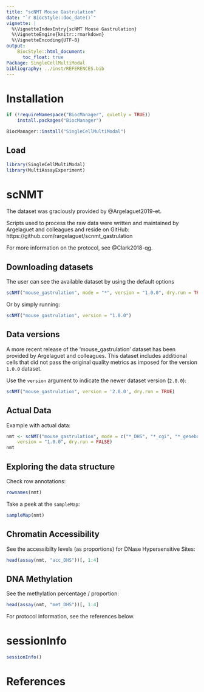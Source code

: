 ```yaml
---
title: "scNMT Mouse Gastrulation"
date: "`r BiocStyle::doc_date()`"
vignette: |
  %\VignetteIndexEntry{scNMT Mouse Gastrulation}
  %\VignetteEngine{knitr::rmarkdown}
  %\VignetteEncoding{UTF-8}
output:
    BiocStyle::html_document:
      toc_float: true
Package: SingleCellMultiModal
bibliography: ../inst/REFERENCES.bib
---
```


# Installation

```r
if (!requireNamespace("BiocManager", quietly = TRUE))
    install.packages("BiocManager")

BiocManager::install("SingleCellMultiModal")
```

## Load

```r
library(SingleCellMultiModal)
library(MultiAssayExperiment)
```

# scNMT

The dataset was graciously provided by @Argelaguet2019-et.

Scripts used to process the raw data were written and maintained by Argelaguet
and colleagues and reside on GitHub:
https://github.com/rargelaguet/scnmt_gastrulation

For more information on the protocol, see @Clark2018-qg.

## Downloading datasets

The user can see the available dataset by using the default options

```r
scNMT("mouse_gastrulation", mode = "*", version = "1.0.0", dry.run = TRUE)
```

Or by simply running:

```r
scNMT("mouse_gastrulation", version = "1.0.0")
```

## Data versions

A more recent release of the 'mouse_gastrulation' dataset has been provided
by Argelaguet and colleagues. This dataset includes additional cells that
did not pass the original quality metrics as imposed for the version `1.0.0`
dataset.

Use the `version` argument to indicate the newer dataset version (`2.0.0`):

```r
scNMT("mouse_gastrulation", version = '2.0.0', dry.run = TRUE)
```

## Actual Data

Example with actual data:

```r
nmt <- scNMT("mouse_gastrulation", mode = c("*_DHS", "*_cgi", "*_genebody"),
    version = "1.0.0", dry.run = FALSE)
nmt
```

## Exploring the data structure

Check row annotations:

```r
rownames(nmt)
```

Take a peek at the `sampleMap`:

```r
sampleMap(nmt)
```

## Chromatin Accessibility

See the accessibilty levels (as proportions) for DNase Hypersensitive Sites:

```r
head(assay(nmt, "acc_DHS"))[, 1:4]
```

## DNA Methylation

See the methylation percentage / proportion:

```r
head(assay(nmt, "met_DHS"))[, 1:4]
```

For protocol information, see the references below.

# sessionInfo

```r
sessionInfo()
```

# References

